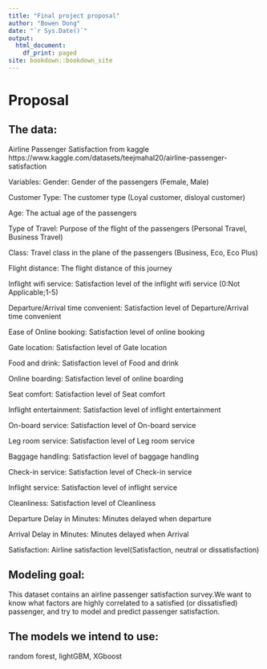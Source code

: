 ```yaml
--- 
title: "Final project proposal"
author: "Bowen Dong"
date: "`r Sys.Date()`"
output:
  html_document:
    df_print: paged
site: bookdown::bookdown_site
---
```


# Proposal

## The data:
Airline Passenger Satisfaction from kaggle
https://www.kaggle.com/datasets/teejmahal20/airline-passenger-satisfaction


Variables:
Gender: Gender of the passengers (Female, Male)

Customer Type: The customer type (Loyal customer, disloyal customer)

Age: The actual age of the passengers

Type of Travel: Purpose of the flight of the passengers (Personal Travel, Business Travel)

Class: Travel class in the plane of the passengers (Business, Eco, Eco Plus)

Flight distance: The flight distance of this journey

Inflight wifi service: Satisfaction level of the inflight wifi service (0:Not Applicable;1-5)

Departure/Arrival time convenient: Satisfaction level of Departure/Arrival time convenient

Ease of Online booking: Satisfaction level of online booking

Gate location: Satisfaction level of Gate location

Food and drink: Satisfaction level of Food and drink

Online boarding: Satisfaction level of online boarding

Seat comfort: Satisfaction level of Seat comfort

Inflight entertainment: Satisfaction level of inflight entertainment

On-board service: Satisfaction level of On-board service

Leg room service: Satisfaction level of Leg room service

Baggage handling: Satisfaction level of baggage handling

Check-in service: Satisfaction level of Check-in service

Inflight service: Satisfaction level of inflight service

Cleanliness: Satisfaction level of Cleanliness

Departure Delay in Minutes: Minutes delayed when departure

Arrival Delay in Minutes: Minutes delayed when Arrival

Satisfaction: Airline satisfaction level(Satisfaction, neutral or dissatisfaction)


## Modeling goal:
This dataset contains an airline passenger satisfaction survey.We want to know what factors are highly correlated to a satisfied (or dissatisfied) passenger, and try to model and predict passenger satisfaction.



## The models we intend to use: 
random forest, lightGBM, XGboost
